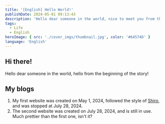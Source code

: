 ```yaml
---
title: '[English] Hello World!'
publishDate: 2024-05-01 09:13:43
description: 'Hello dear someone in the world, nice to meet you from the beginning of the story!'
tags:
  - Life
  - English
heroImage: { src: './cover_imgs/thumbnail.jpg', color: '#64574D' }
language: 'English'
---
```


## Hi there!

Hello dear someone in the world, hello from the beginning of the story!

## My blogs
1. My first website was created on May 1, 2024, followed the style of [Shiro](https://github.com/shiro/blog), and was stopped at July 28, 2024.
2. The second website was created on July 28, 2024, and is still in use. Much prettier than the first one, isn't it?
